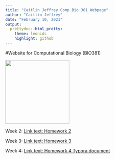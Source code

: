 ```yaml
---
title: "Caitlin Jeffrey Comp Bio 381 Webpage"
author: "Caitlin Jeffrey"
date: "February 10, 2021"
output: 
  prettydoc::html_pretty:
    theme: leonids
    highlight: github
---
```



#Website for Computational Biology (BIO381)

<img src="Caitlin_Jeffrey.jfif" width = "200" height ="200" />


Week 2: [Link text: Homework 2](Homework_02.html)

Week 3: [Link text: Homework 3](Homework_03.html)

Week 4: [Link text: Homework 4 Typora document](Homework_04.html)